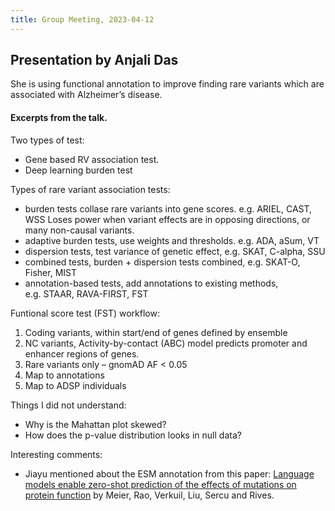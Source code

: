 ```yaml
---
title: Group Meeting, 2023-04-12
---
```


## Presentation by Anjali Das

She is using functional annotation to improve finding rare variants which are associated with Alzheimer's disease.


#### Excerpts from the talk.

Two types of test:

  - Gene based RV association test. 
  - Deep learning burden test

Types of rare variant association tests:

  - burden tests collase rare variants into gene scores. e.g. ARIEL, CAST, WSS
    Loses power when variant effects are in opposing directions, or many non-causal variants.
  - adaptive burden tests, use weights and thresholds. e.g. ADA, aSum, VT
  - dispersion tests, test variance of genetic effect, e.g. SKAT, C-alpha, SSU
  - combined tests, burden + dispersion tests combined,  e.g. SKAT-O, Fisher, MIST
  - annotation-based tests, add annotations to existing methods, e.g. STAAR, RAVA-FIRST, FST

Funtional score test (FST) workflow:

  1. Coding variants, within start/end of genes defined by ensemble
  2. NC variants, Activity-by-contact (ABC) model predicts promoter and enhancer regions of genes.
  3. Rare variants only -- gnomAD AF < 0.05
  4. Map to annotations
  5. Map to ADSP individuals

Things I did not understand:

  - Why is the Mahattan plot skewed?
  - How does the p-value distribution looks in null data?

Interesting comments:

  - Jiayu mentioned about the ESM annotation from this paper: 
[Language models enable zero-shot prediction of the effects of mutations on protein function](https://www.biorxiv.org/content/10.1101/2021.07.09.450648v2.full)
by Meier, Rao, Verkuil, Liu, Sercu and Rives.
